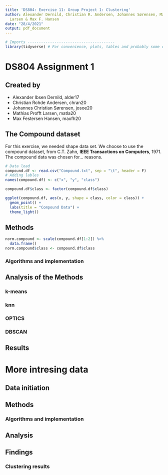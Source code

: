 ```yaml
---
title: 'DS804: Exercise 11: Group Project 1: Clustering'
author: Alexander Dernild, Christian R. Andersen, Johannes Sørensen, Mathias P.
  Larsen & Max F. Hansen
date: "28/4/2021"
output: pdf_document
---
```

```r
# Imports ---------------------------------------
library(tidyverse) # For convenience, plots, tables and probably some other stuff.
```

# **DS804 Assignment 1**  
## Created by  
* Alexander Ibsen Dernild, alder17  
* Christian Rohde Andersen, chran20  
* Johannes Christian Sørensen, josoe20  
* Mathias Profft Larsen, matla20  
* Max Festersen Hansen, maxfh20  

## The Compound dataset
For this exercise, we needed shape data set. We choose to use the compound
dataset, from C.T. Zahn, **IEEE Transactions on Computers**, 1971.
The compound data was chosen for... reasons.<!-- XX TODO: expand reason.  -->

```r
# Data load
compound.df <- read.csv("Compound.txt", sep = "\t", header = F)
# Adding lables
names(compound.df) <- c("x", "y", "class")

compound.df$class <- factor(compound.df$class)
```

```r
ggplot(compound.df, aes(x, y, shape = class, color = class)) +
  geom_point() +
  labs(title = "Compound Data") +
  theme_light()
```

## Methods  

```r
norm.compound <- scale(compound.df[1:2]) %>% 
  data.frame()
norm.compound$class <- compound.df$class
```


### Algorithms and implementation  
<!-- XX TODO: explain witch algorithms and implementations that were used -->

  
## Analysis of the Methods
<!-- XX TODO: find analysis methods -->


### k-means
<!-- XX TODO: perform analysis -->

### knn
<!-- XX TODO: perform analysis -->

### OPTICS
<!-- XX TODO: perform analysis -->


### DBSCAN
<!-- XX TODO: perform analysis -->


## Results
<!-- XX TODO: Explain what we found / sum up results -->


# More intresing data
<!-- XX TODO: find more intresting data for us and analyze it. -->


## Data initiation
<!-- XX TODO: Initiate more intersting data -->


## Methods  


### Algorithms and implementation  
<!-- XX TODO: explain witch algorithms and implementations that were used -->

  
## Analysis
<!-- XX TODO: perform analysis -->


## Findings
<!-- XX TODO: Explain what we found / sum up results -->


### Clustering results
<!-- XX Answer: What can you learn about that [new] data by using clustering? -->


```r

```

```r

```
